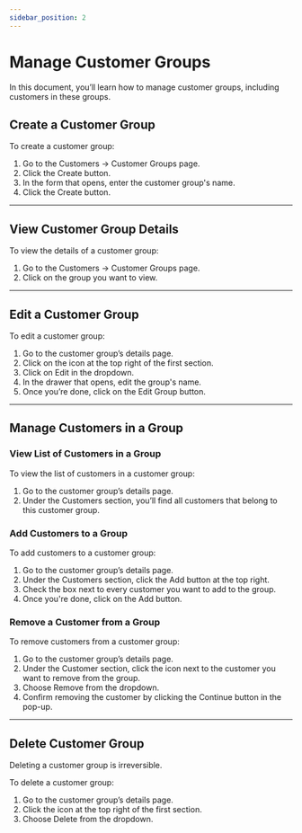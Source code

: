 ```yaml
---
sidebar_position: 2
---
```



# Manage Customer Groups

In this document, you’ll learn how to manage customer groups, including customers in these groups.

## Create a Customer Group

To create a customer group:

1. Go to the Customers → Customer Groups page.
2. Click the Create button.
3. In the form that opens, enter the customer group's name.
4. Click the Create button.

---

## View Customer Group Details

To view the details of a customer group:

1. Go to the Customers → Customer Groups page.
2. Click on the group you want to view.

---

## Edit a Customer Group

To edit a customer group:

1. Go to the customer group’s details page.
2. Click on the <InlineIcon Icon={EllipsisHorizontal} alt="three-dots" /> icon at the top right of the first section.
3. Click on Edit in the dropdown.
4. In the drawer that opens, edit the group's name.
5. Once you’re done, click on the Edit Group button.

---

## Manage Customers in a Group

### View List of Customers in a Group

To view the list of customers in a customer group:

1. Go to the customer group’s details page.
2. Under the Customers section, you’ll find all customers that belong to this customer group.

### Add Customers to a Group

To add customers to a customer group:

1. Go to the customer group’s details page.
2. Under the Customers section, click the Add button at the top right.
3. Check the box next to every customer you want to add to the group.
4. Once you're done, click on the Add button.

### Remove a Customer from a Group

To remove customers from a customer group:

1. Go to the customer group’s details page.
2. Under the Customer section, click the <InlineIcon Icon={EllipsisHorizontal} alt="three-dots" /> icon next to the customer you want to remove from the group.
3. Choose Remove from the dropdown.
4. Confirm removing the customer by clicking the Continue button in the pop-up.

---

## Delete Customer Group

<Note type="warning">

Deleting a customer group is irreversible.

</Note>

To delete a customer group:

1. Go to the customer group’s details page.
2. Click the <InlineIcon Icon={EllipsisHorizontal} alt="three-dots" /> icon at the top right of the first section.
3. Choose Delete from the dropdown.
